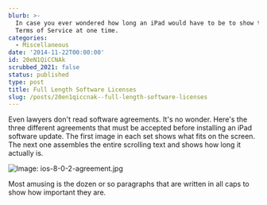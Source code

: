 ```yaml
---
blurb: >-
  In case you ever wondered how long an iPad would have to be to show the full
  Terms of Service at one time.
categories:
  - Miscellaneous
date: '2014-11-22T00:00:00'
id: 20eN1QiCCNAk
scrubbed_2021: false
status: published
type: post
title: Full Length Software Licenses
slug: /posts/20en1qiccnak--full-length-software-licenses
---
```


Even lawyers don't read software agreements. It's no wonder. Here's the three different agreements that must be accepted before installing an iPad software update. The first image in each set shows what fits on the screen. The next one assembles the entire scrolling text and shows how long it actually is. 

![Image: ios-8-0-2-agreement.jpg](/ios-8-0-2-agreement.jpg) 

Most amusing is the dozen or so paragraphs that are written in all caps to show how important they are.
